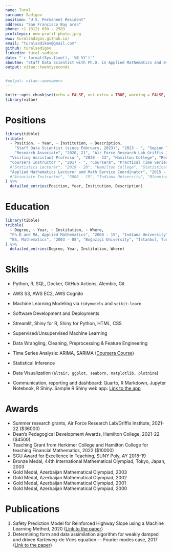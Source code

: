 ```yaml
---
name: Tural
surname: Sadigov
position: "U.S. Permanent Resident"
address: "San Francisco Bay area"
phone: +1 (812) 650 - 2583
profilepic: new-profil-photo.jpeg
www: turalsadigov.github.io/
email: "turalsadikov@gmail.com"
github: turalsadigov
linkedin: tural-sadigov
date: "`r format(Sys.time(), '%B %Y')`"
aboutme: "Staff Data Scientist with Ph.D. in Applied Mathematics and 8+ years experience in developing data products such as machine learing models, APIs that serve these models, webapps/dashboards that use various data pipelines and APIs in the backend, as well as,  teaching applied mathematics and data-related courses such as various levels of Statistics, Machine Learning, Probability and Time Series Analysis (on Coursera). Have been mentoring undergraduate Machine Learning projects in Statistical Methods in Machine Learning course, and colleagues in industry on data science and DevOps practices. Using Python/R/Git extensively in daily routine. Creator of a private Python package at Sepion and public R package stats2data for the Statistical Modeling and Applications course at Hamilton College."
output: vitae::twentyseconds


#output: vitae::awesomecv
---
```


```r
knitr::opts_chunk$set(echo = FALSE, out.extra = TRUE, warning = FALSE, message = FALSE)
library(vitae)
```

# Positions

```r
library(tibble)
tribble(
  ~ Position, ~ Year, ~ Institution, ~ Description,
    "Staff Data Scientist (since February, 2023)", "2023 - ", "Sepion Technologies", "Actively involved in multiple data-related domains, such as Data Science, Data Engineering, DevOps, Software Development, and Machine Learning. Working within the Cell Engineering R&D team and collaborating with the whole R&D team, Cell Process team, Cell Fabrication team, Cell Testing team, and Computational Chemistry subgroup. Leading a project focused on creating and managing the PostgreSQL database, as well as developing custom web applications that use the database. Additionally, spearheading the Connect project, which involves spinning and maintaining the server to which we deploy various data products such as APIs, Machine Learning models, Web Apps, and scheduled reports. Working on internal tools to aid scientists throughout the data lifecycle, from collection to visualization to analysis. Creating and automating scripts to pre-process data for ML modeling, training and deploying ML models. Developing internal Python packages. Mentoring colleagues in data science, statistics and DevOps practices in addition to applying machine learning and applied mathematics to inform chemical product development and experimental designs. Successfully saved at least 172K on the company budget through negotiation analysis.",
    "Research Associate", "2020, 21", "Air Force Research Lab Griffis Institute", "Proved the existence of theoretical neural network solutions for differential equations, and designed and implemented numerical algorithms in Python to solve partial differential equations.",
  "Visiting Assistant Professor", "2020 - 23", "Hamilton College", "Redesigned series of data science courses such as Statistical Analysis of Data, Statistical Modeling and Its Applications and Statistical Methods in Machine Learning by incorporating heavy coding into lectures, assessments and projects, and actively participated in data science initiatives of Hamilton College where one such initiatiuve resulted in a data science major. Sucessifully engaged students in Machine Learning projects. Played a crucial role in increasing the number of majors in mathematics and data science",
  "Coursera Instructor ", "2017 - ", "Coursera", "Practical Time Series Analysis",
  #"Statistics Lecturer", "2019 - 20", "Hamilton College", "Statistical Analysis of Data",
  "Applied Mathematics Lecturer and Math Service Coordinator", "2015 - 20", "SUNY Polytechnic Institute", "Promoted data analysis certificate by delivering technical lectures in various statistics and applied mathematics courses such as Applied Probability, Regression, and Time Series Analysis at undergraduate and graduate levels. .",
  #"Associate Instructor", "2008 - 15", "Indiana University", "Bloomington, IN"
) %>% 
  detailed_entries(Position, Year, Institution, Description)
```

# Education

```r
library(tibble)
tribble(
  ~ Degree, ~ Year, ~ Institution, ~ Where,
  "Ph.D and MA, Applied Mathematics", "2008 - 15", "Indiana University", "Bloomington, IN",
  "BS, Mathematics", "2003 - 08", "Boğaziçi University", "Istanbul, Turkey"
) %>% 
  detailed_entries(Degree, Year, Institution, Where)
```

# Skills

-   Python, R, SQL, Docker, GitHub Actions, Alembic, Git

-   AWS S3, AWS EC2, AWS Cognito

-   Machine Learning Modeling via `tidymodels` and `scikit-learn`

-   Software Development and Deployments

-   Streamlit, Shiny for R, Shiny for Python, HTML, CSS

-   Supervised/Unsupervised Machine Learning

-   Data Wrangling, Cleaning, Preprocessing & Feature Engineering

-   Time Series Analysis: ARIMA, SARIMA ([Coursera Course](https://www.coursera.org/learn/practical-time-series-analysis))

-   Statistical Inference

-   Data Visualization (`altair, ggplot, seaborn, matplotlib, plotnine`)

-   Communication, reporting and dashboard: Quarto, R Markdown, Jupyter Notebook, R Shiny. Sample R Shiny web app: [Link to the app](https://turalsadigov.shinyapps.io/my_new_ames_app/)

# Awards

-   Summer research grants, Air Force Research Lab/Griffis Institute, 2021-22 (\$36000)
-   Dean's Pedagogical Development Awards, Hamilton College, 2021-22 (\$4500)
-   Teaching Grant from Herkimer College and Hamilton College for teaching Financial Mathematics, 2022 (\$10000)
-   SGU Award for Excellence in Teaching, SUNY Poly, AY 2018-19
-   Bronze Medal, 44th International Mathematical Olympiad, Tokyo, Japan, 2003
-   Gold Medal, Azerbaijan Mathematical Olympiad, 2003
-   Gold Medal, Azerbaijan Mathematical Olympiad, 2002
-   Gold Medal, Azerbaijan Mathematical Olympiad, 2001
-   Gold Medal, Azerbaijan Mathematical Olympiad, 2000

# Publications

1.  Safety Prediction Model for Reinforced Highway Slope using a Machine Learning Method, 2020 ([Link to the paper](https://journals.sagepub.com/doi/10.1177/0361198120924415))
2.  Determining form and data assimilation algorithm for weakly damped and driven Korteweg--de Vries equation --- Fourier modes case, 2017 ([Link to the paper](https://www.sciencedirect.com/science/article/abs/pii/S1468121817300184))

```{=html}
<!--
4.  A determining form for the damped driven nonlinear Schrödinger equation---Fourier modes case, 2015 ([Link to the paper]
2.  A Determining Form for the Subcritical Surface Quasi-Geostrophic Equation, 2019 ([Link to the paper](https://link.springer.com/article/10.1007/s10884-018-9652-4))

<!-- \newpage -->
```
`<!-- ttps://www.sciencedirect.com/science/article/pii/S0022039614004823))`{=html}

# Mentored projects

1.  *Does Economic Development Predict Democratization?*, With Chiara Bondi, John Madigan (Methods: Regularized Regression Models (LASSO, Ridge, Elastic-Net)), 2022

2.  *A Regularized Binomial Logistic Regression Approach to Cancer Classification Using Gene Expression*, Joshua Horowitz, Mukund Jayaran (Methods: Regularized Logistic Regression), 2022

3.  Predicting Career Longevity of NBA Rookies, Margaret Phipps, Luke Devine (Methods: Support Vector Machines), 2021

4.  Identifying Parkinson's Disease Through Speech Patterns, Ian Nduhiu, Lindsay Gearty (Methods: Support Vector Machines), 2021

5.  Predicting Housing Rent Prices Using House Characteristics, Taron Kui, Iftikhar Ramnandan, Jenny Tran (Methods: Decision Trees, Bagged Models, Random Forest), 2021

6.  How Race, Income, and Education Relate to Inter- net Access in US Counties, Lindsay Gearty, Margraet Phipps (Methods: Multiple Polynomial Regression, Forward/Backward Variable Selection), 2021

# Talks

1.  Theoretical Analysis of Artificial Neural Network solutions to the damped, driven Korteweg de-Vries equation, AMS Special Session, 2022

2.  Support Vector Machines, CUNY - Hunter College, 2021

3.  Model Selection & Validation in Machine Learning, CUNY - Hunter College, 2021

4.  Support Vector Machines: Overview and Applications, CUNY - Hunter College, 2020

5.  Support Vector Machines: Overview and Applications, Hamilton College, 2020

6.  Stochastic Calculus: Ito Integrals and Stochastic Differential Equations, SUNY Poly, 2019

7.  Stochastic Processes, Markov Chain and Brownian Motion, SUNY Poly, 2019

8.  A gentle introduction to Stochastic Processes, SUNY Poly, 2019
